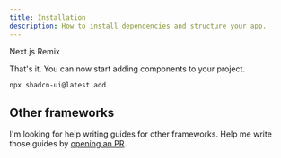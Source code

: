 ```yaml
---
title: Installation
description: How to install dependencies and structure your app.
---
```


<Tabs defaultValue="nextjs">
  <TabsList>
    <TabsTrigger value="nextjs">Next.js</TabsTrigger>
    <TabsTrigger value="remix">Remix</TabsTrigger>
  </TabsList>
  <TabsContent value="nextjs">
    <FrameworkDocs data="nextjs" />
  </TabsContent>
  <TabsContent value="remix">
    <FrameworkDocs data="remix" />
  </TabsContent>
</Tabs>

That's it. You can now start adding components to your project.

```bash
npx shadcn-ui@latest add
```

## Other frameworks

I'm looking for help writing guides for other frameworks. Help me write those guides by [opening an PR](https://github.com/shadcn/ui).
